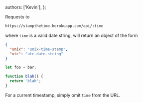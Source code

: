   authors: ['Kevin'],
};

Requests to

```bash
https://stampthetime.herokuapp.com/api/:time
```

where `time` is a valid date string, will return an object of the form

```json
{
  "unix": "unix-time-stamp",
  "utc": "utc-date-string"
}
```

```javascript
let foo = bar;

function blah() {
  return 'blah';
}
```

For a current timestamp, simply omit `time` from the URL.
